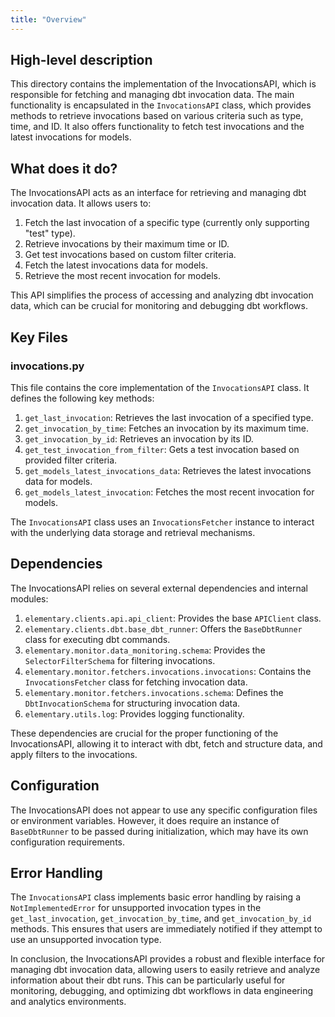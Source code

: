 ```yaml
---
title: "Overview"
---
```


## High-level description
This directory contains the implementation of the InvocationsAPI, which is responsible for fetching and managing dbt invocation data. The main functionality is encapsulated in the `InvocationsAPI` class, which provides methods to retrieve invocations based on various criteria such as type, time, and ID. It also offers functionality to fetch test invocations and the latest invocations for models.

## What does it do?
The InvocationsAPI acts as an interface for retrieving and managing dbt invocation data. It allows users to:

1. Fetch the last invocation of a specific type (currently only supporting "test" type).
2. Retrieve invocations by their maximum time or ID.
3. Get test invocations based on custom filter criteria.
4. Fetch the latest invocations data for models.
5. Retrieve the most recent invocation for models.

This API simplifies the process of accessing and analyzing dbt invocation data, which can be crucial for monitoring and debugging dbt workflows.

## Key Files

### invocations.py
This file contains the core implementation of the `InvocationsAPI` class. It defines the following key methods:

1. `get_last_invocation`: Retrieves the last invocation of a specified type.
2. `get_invocation_by_time`: Fetches an invocation by its maximum time.
3. `get_invocation_by_id`: Retrieves an invocation by its ID.
4. `get_test_invocation_from_filter`: Gets a test invocation based on provided filter criteria.
5. `get_models_latest_invocations_data`: Retrieves the latest invocations data for models.
6. `get_models_latest_invocation`: Fetches the most recent invocation for models.

The `InvocationsAPI` class uses an `InvocationsFetcher` instance to interact with the underlying data storage and retrieval mechanisms.

## Dependencies
The InvocationsAPI relies on several external dependencies and internal modules:

1. `elementary.clients.api.api_client`: Provides the base `APIClient` class.
2. `elementary.clients.dbt.base_dbt_runner`: Offers the `BaseDbtRunner` class for executing dbt commands.
3. `elementary.monitor.data_monitoring.schema`: Provides the `SelectorFilterSchema` for filtering invocations.
4. `elementary.monitor.fetchers.invocations.invocations`: Contains the `InvocationsFetcher` class for fetching invocation data.
5. `elementary.monitor.fetchers.invocations.schema`: Defines the `DbtInvocationSchema` for structuring invocation data.
6. `elementary.utils.log`: Provides logging functionality.

These dependencies are crucial for the proper functioning of the InvocationsAPI, allowing it to interact with dbt, fetch and structure data, and apply filters to the invocations.

## Configuration
The InvocationsAPI does not appear to use any specific configuration files or environment variables. However, it does require an instance of `BaseDbtRunner` to be passed during initialization, which may have its own configuration requirements.

## Error Handling
The `InvocationsAPI` class implements basic error handling by raising a `NotImplementedError` for unsupported invocation types in the `get_last_invocation`, `get_invocation_by_time`, and `get_invocation_by_id` methods. This ensures that users are immediately notified if they attempt to use an unsupported invocation type.

In conclusion, the InvocationsAPI provides a robust and flexible interface for managing dbt invocation data, allowing users to easily retrieve and analyze information about their dbt runs. This can be particularly useful for monitoring, debugging, and optimizing dbt workflows in data engineering and analytics environments.